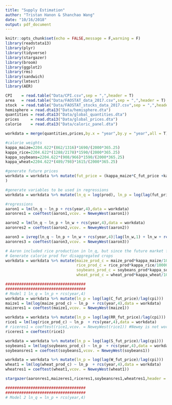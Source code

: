```yaml
---
title: "Supply Estimation"
author: "Tristan Hanon & Shanchao Wang"
date: "10/16/2018"
output: pdf_document
---
```


```r
knitr::opts_chunk$set(echo = FALSE,message = F,warning = F)
library(readstata13)
library(plyr)
library(tidyverse)
library(stargazer)
library(broom)
library(ggplot2)
library(rms)
library(sandwich)
library(lmtest)
library(AER)
```

```r
CPI    = read.table("Data/CPI.csv",sep = ",",header = T)
area   = read.table("Data/FAOSTAT_data_2017.csv",sep = ",",header = T)
stock  = read.table("Data/FAOSTAT_stocks_data_2017.csv",sep = ",",header = T)
hemisphere = read.dta13("Data/hemisphere.dta")
quantities = read.dta13("Data/global_quantities.dta")
prices     = read.dta13("Data/global_prices.dta")
calorie    = read.dta13("Data/caloric_panel.dta")
```

```r
workdata = merge(quantities,prices,by.x = "year",by.y = "year",all = T)

#calorie weights 
kappa_maize=2204.622*(862/1316)*1690/(2000*365.25)
kappa_rice=2204.622*(1288/2178)*1590/(2000*365.25) 
kappa_soybeans=2204.622*(908/966)*1590/(2000*365.25)
kappa_wheat=2204.622*(489/798)*1615/(2000*365.25)

#generate future prices
workdata = workdata %>% mutate(fut_price = (kappa_maize*C_fut_price +kappa_soybeans*S_fut_price + kappa_wheat*W_fut_price)/(kappa_maize+kappa_soybeans+kappa_wheat)
)

#generate variables to be used in regressions
workdata = workdata %>% mutate(ln_q = log(prod), ln_p = log(lag(fut_price)/lag(cpi)), ln_w = log(yield_shock))

#regressions
aaron1 = lm(ln_q ~ ln_p + rcs(year,4),data = workdata)
aaronres1 = coeftest(aaron1,vcov. = NeweyWest(aaron1))

aaron2 = lm(ln_q ~ ln_p + ln_w + rcs(year,4),data = workdata)
aaronres2 = coeftest(aaron2,vcov. = NeweyWest(aaron2))

aaron3 = ivreg(ln_q ~ ln_p + ln_w + rcs(year,4)|lag(ln_w,1) + ln_w + rcs(year,4),data = workdata)
aaronres3 = coeftest(aaron3,vcov. = NeweyWest(aaron3))
```

```r
# Aaron included rice production in ln_q, but since the future market for rice starts at 1986, rice future price is not calculated into ln_p
# Generate calorie prod for disaggregated crops
workdata = workdata %>% mutate(maize_prod_c = maize_prod*kappa_maize/1000000,
                               rice_prod_c = rice_prod*kappa_rice/1000000,
                               soybeans_prod_c = soybeans_prod*kappa_soybeans/1000000,
                               wheat_prod_c = wheat_prod*kappa_wheat/1000000)

###################################
###################################
# Model 1 ln_q = ln_p + rcs(year,4)
workdata = workdata %>% mutate(ln_p = log(lag(C_fut_price)/lag(cpi)))
maize1 = lm(log(maize_prod_c) ~ ln_p  + rcs(year,4),data = workdata)
maizeres1 = coeftest(maize1,vcov. = NeweyWest(maize1))

workdata = workdata %>% mutate(ln_p = log(lag(RR_fut_price)/lag(cpi)))
rice1 = lm(log(rice_prod_c) ~ ln_p  + rcs(year,4),data = workdata)
# riceres1 = coeftest(rice1,vcov. = NeweyWest(rice1)) #Newey is not working here
riceres1 = coeftest(rice1)

workdata = workdata %>% mutate(ln_p = log(lag(S_fut_price)/lag(cpi)))
soybeans1 = lm(log(soybeans_prod_c) ~ ln_p  + rcs(year,4),data = workdata)
soybeansres1 = coeftest(soybeans1,vcov. = NeweyWest(soybeans1))

workdata = workdata %>% mutate(ln_p = log(lag(W_fut_price)/lag(cpi)))
wheat1 = lm(log(wheat_prod_c) ~ ln_p  + rcs(year,4),data = workdata)
wheatres1 = coeftest(wheat1,vcov. = NeweyWest(wheat1))

stargazer(aaronres1,maizeres1,riceres1,soybeansres1,wheatres1,header = F,column.labels = c("aggregate","maize","rice","soybeans","wheat"))

###################################
###################################
# Model 2 ln_q = ln_p + rcs(year,4)


```





